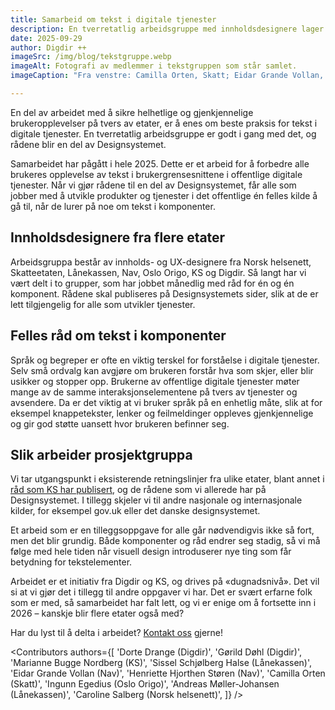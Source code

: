 ```yaml
---
title: Samarbeid om tekst i digitale tjenester
description: En tverretatlig arbeidsgruppe med innholdsdesignere lager felles råd for tekst i digitale tjenester. Rådene blir en del av Designsystemet.
date: 2025-09-29
author: Digdir ++
imageSrc: /img/blog/tekstgruppe.webp
imageAlt: Fotografi av medlemmer i tekstgruppen som står samlet.
imageCaption: "Fra venstre: Camilla Orten, Skatt; Eidar Grande Vollan, NAV; Gørild Døhl, Digdir; Marianne Bugge Nordberg, KS; Ingunn Egedius, Oslo Origo; Sissel Schjølberg Halse, Lånekassen og Dorte Drange, Digdir. Caroline Salberg fra Norsk helsenett, Henriette Hjorthen Støren fra Nav og Andreas Møller-Johansen fra Lånekassen er ikke på bildet, men de er med i samarbeidet."

---
```


En del av arbeidet med å sikre helhetlige og gjenkjennelige brukeropplevelser på tvers av etater, er å enes om beste praksis for tekst i digitale tjenester. En tverretatlig arbeidsgruppe er godt i gang med det, og rådene blir en del av Designsystemet.

Samarbeidet har pågått i hele 2025. Dette er et arbeid for å forbedre alle brukeres opplevelse av tekst i brukergrensesnittene i offentlige digitale tjenester. Når vi gjør rådene til en del av Designsystemet, får alle som jobber med å utvikle produkter og tjenester i det offentlige én felles kilde å gå til, når de lurer på noe om tekst i komponenter.

## Innholdsdesignere fra flere etater
Arbeidsgruppa består av innholds- og UX-designere fra Norsk helsenett, Skatteetaten, Lånekassen, Nav, Oslo Origo, KS og Digdir. Så langt har vi vært delt i to grupper, som har jobbet månedlig med råd for én og én komponent. Rådene skal publiseres på Designsystemets sider, slik at de er lett tilgjengelig for alle som utvikler tjenester.

## Felles råd om tekst i komponenter
Språk og begreper er ofte en viktig terskel for forståelse i digitale tjenester. Selv små ordvalg kan avgjøre om brukeren forstår hva som skjer, eller blir usikker og stopper opp. Brukerne av offentlige digitale tjenester møter mange av de samme interaksjonselementene på tvers av tjenester og avsendere. Da er det viktig at vi bruker språk på en enhetlig måte, slik at for eksempel knappetekster, lenker og feilmeldinger oppleves gjenkjennelige og gir god støtte uansett hvor brukeren befinner seg.

## Slik arbeider prosjektgruppa
Vi tar utgangspunkt i eksisterende retningslinjer fra ulike etater, blant annet i [råd som KS har publisert](https://www.ks.no/fagomrader/digitalisering/digital-kompetanse/klart-sprak-i-digitale-selvbetjeningslosninger/), og de rådene som vi allerede har på Designsystemet. I tillegg skjeler vi til andre nasjonale og internasjonale kilder, for eksempel gov.uk eller det danske designsystemet.

Et arbeid som er en tilleggsoppgave for alle går nødvendigvis ikke så fort, men det blir grundig. Både komponenter og råd endrer seg stadig, så vi må følge med hele tiden når visuell design introduserer nye ting som får betydning for tekstelementer.

Arbeidet er et initiativ fra Digdir og KS, og drives på «dugnadsnivå». Det vil si at vi gjør det i tillegg til andre oppgaver vi har. Det er svært erfarne folk som er med, så samarbeidet har falt lett, og vi er enige om å fortsette inn i 2026 – kanskje blir flere etater også med?

Har du lyst til å delta i arbeidet? [Kontakt oss](mailto:designsystem@digdir.no) gjerne!

<Contributors
  authors={[
    'Dorte Drange (Digdir)',
    'Gørild Døhl (Digdir)',
    'Marianne Bugge Nordberg (KS)',
    'Sissel Schjølberg Halse (Lånekassen)',
    'Eidar Grande Vollan (Nav)',
    'Henriette Hjorthen Støren (Nav)',
    'Camilla Orten (Skatt)',
    'Ingunn Egedius (Oslo Origo)',
    'Andreas Møller-Johansen (Lånekassen)',
    'Caroline Salberg (Norsk helsenett)',
  ]}
/>

